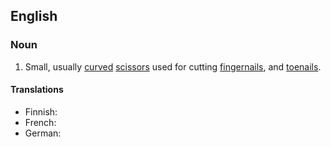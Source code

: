 ==English==

===Noun===
{{en-noun|nail scissors|sg=[[nail]] [[scissors]]}} {{pluralonly}}

# Small, usually [[curved]] [[scissors]] used for cutting [[fingernails]], and [[toenails]].

====Translations====
{{trans-top|small scissors}}
*Finnish: {{t-|fi|kynsisakset}}
* French: {{t|fr|ciseaux à ongles|m}}
* German: {{t|de|Nagelschere|f}}
{{trans-mid}}
{{trans-bottom}}